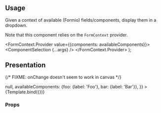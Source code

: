 


<Meta title="Form design/ComponentSelection" component={ComponentSelection} />

## Usage

Given a context of available (Formio) fields/components, display them in a dropdown.

Note that this component relies on the `FormContext` provider.

  <FormContext.Provider value={{components: availableComponents}}>
    <ComponentSelection {...args} />
  </FormContext.Provider>
);

## Presentation

{/* FIXME: onChange doesn't seem to work in canvas */}

<Canvas>
  <Story
    name="Default"
    args={{
      name: 'componentSelect',
      value: 'foo',
      onChange: () => null,
      availableComponents: {foo: {label: 'Foo'}, bar: {label: 'Bar'}},
    }}
  >
    {Template.bind({})}
  </Story>
</Canvas>

### Props

<ArgsTable story="Default" />

